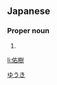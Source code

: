 {{also|祐樹}}
==Japanese==
{{ja-kanjitab|佑|樹}}

===Proper noun===
{{ja-pos|proper|ゆうき}}

# {{given name|male|lang=ja}}

[[Category:Japanese male given names|ゆうき]]

[[li:佑樹]]